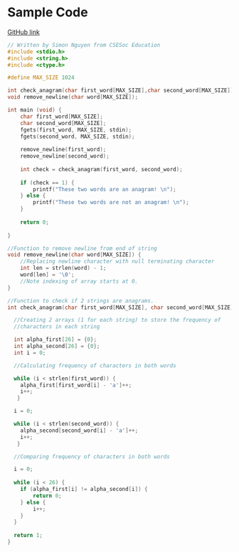 # Sample Code

[GitHub link](https://github.com/csesoc/comp1511-revision-t1-2022/tree/master/solutions/anagram)

```c
// Written by Simon Nguyen from CSESoc Education
#include <stdio.h>
#include <string.h>
#include <ctype.h>

#define MAX_SIZE 1024

int check_anagram(char first_word[MAX_SIZE],char second_word[MAX_SIZE]);
void remove_newline(char word[MAX_SIZE]);

int main (void) {
    char first_word[MAX_SIZE];
    char second_word[MAX_SIZE];
    fgets(first_word, MAX_SIZE, stdin);
    fgets(second_word, MAX_SIZE, stdin);
    
    remove_newline(first_word);
    remove_newline(second_word);
    
    int check = check_anagram(first_word, second_word);
    
    if (check == 1) {
        printf("These two words are an anagram! \n");
    } else {
        printf("These two words are not an anagram! \n");
    }
    
    return 0;
    
}

//Function to remove newline from end of string
void remove_newline(char word[MAX_SIZE]) {
    //Replacing newline character with null terminating character
    int len = strlen(word) - 1;
    word[len] = '\0';
    //Note indexing of array starts at 0. 
}

//Function to check if 2 strings are anagrams. 
int check_anagram(char first_word[MAX_SIZE], char second_word[MAX_SIZE]) {

  //Creating 2 arrays (1 for each string) to store the frequency of 
  //characters in each string

  int alpha_first[26] = {0};
  int alpha_second[26] = {0};
  int i = 0;

  //Calculating frequency of characters in both words

  while (i < strlen(first_word)) {
    alpha_first[first_word[i] - 'a']++;
    i++;
   }

  i = 0;

  while (i < strlen(second_word)) {
    alpha_second[second_word[i] - 'a']++;
    i++;
   }

  //Comparing frequency of characters in both words 

  i = 0;
  
  while (i < 26) {
    if (alpha_first[i] != alpha_second[i]) {
        return 0;
    } else {
        i++;
    }
  }
  
  return 1;
}
```
